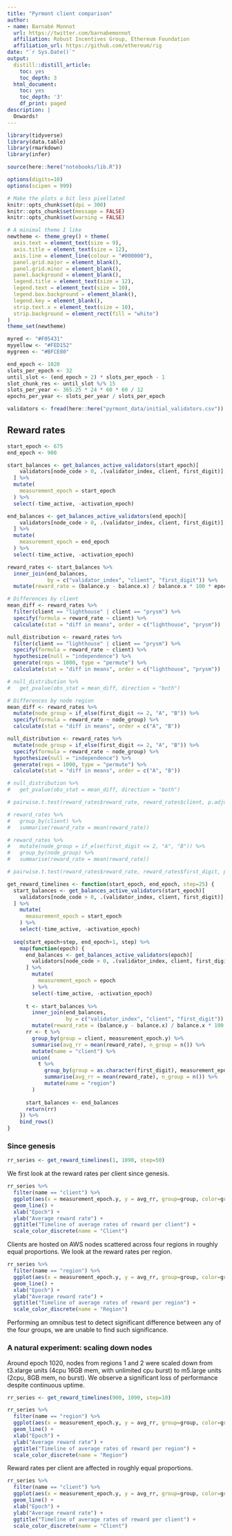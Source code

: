 ```yaml
---
title: "Pyrmont client comparison"
author:
- name: Barnabé Monnot
  url: https://twitter.com/barnabemonnot
  affiliation: Robust Incentives Group, Ethereum Foundation
  affiliation_url: https://github.com/ethereum/rig
date: "`r Sys.Date()`"
output:
  distill::distill_article:
    toc: yes
    toc_depth: 3
  html_document:
    toc: yes
    toc_depth: '3'
    df_print: paged
description: |
  Onwards!
---
```


```r
library(tidyverse)
library(data.table)
library(rmarkdown)
library(infer)

source(here::here("notebooks/lib.R"))

options(digits=10)
options(scipen = 999) 

# Make the plots a bit less pixellated
knitr::opts_chunk$set(dpi = 300)
knitr::opts_chunk$set(message = FALSE)
knitr::opts_chunk$set(warning = FALSE)

# A minimal theme I like
newtheme <- theme_grey() + theme(
  axis.text = element_text(size = 9),
  axis.title = element_text(size = 12),
  axis.line = element_line(colour = "#000000"),
  panel.grid.major = element_blank(),
  panel.grid.minor = element_blank(),
  panel.background = element_blank(),
  legend.title = element_text(size = 12),
  legend.text = element_text(size = 10),
  legend.box.background = element_blank(),
  legend.key = element_blank(),
  strip.text.x = element_text(size = 10),
  strip.background = element_rect(fill = "white")
)
theme_set(newtheme)

myred <- "#F05431"
myyellow <- "#FED152"
mygreen <- "#BFCE80"

end_epoch <- 1020
slots_per_epoch <- 32
until_slot <- (end_epoch + 2) * slots_per_epoch - 1
slot_chunk_res <- until_slot %/% 15
slots_per_year <- 365.25 * 24 * 60 * 60 / 12
epochs_per_year <- slots_per_year / slots_per_epoch
```

```r
validators <- fread(here::here("pyrmont_data/initial_validators.csv"))
```

## Reward rates

```r
start_epoch <- 675
end_epoch <- 900

start_balances <- get_balances_active_validators(start_epoch)[
    validators[node_code > 0, .(validator_index, client, first_digit)], on="validator_index"
  ] %>%
  mutate(
    measurement_epoch = start_epoch
  ) %>%
  select(-time_active, -activation_epoch)

end_balances <- get_balances_active_validators(end_epoch)[
    validators[node_code > 0, .(validator_index, client, first_digit)], on="validator_index"
  ] %>%
  mutate(
    measurement_epoch = end_epoch
  ) %>%
  select(-time_active, -activation_epoch)

reward_rates <- start_balances %>%
  inner_join(end_balances,
             by = c("validator_index", "client", "first_digit")) %>%
  mutate(reward_rate = (balance.y - balance.x) / balance.x * 100 * epochs_per_year / (measurement_epoch.y - measurement_epoch.x))
```

```r
# Differences by client
mean_diff <- reward_rates %>% 
  filter(client == "lighthouse" | client == "prysm") %>%
  specify(formula = reward_rate ~ client) %>% 
  calculate(stat = "diff in means", order = c("lighthouse", "prysm"))

null_distribution <- reward_rates %>% 
  filter(client == "lighthouse" | client == "prysm") %>%
  specify(formula = reward_rate ~ client) %>% 
  hypothesize(null = "independence") %>% 
  generate(reps = 1000, type = "permute") %>% 
  calculate(stat = "diff in means", order = c("lighthouse", "prysm"))

# null_distribution %>% 
#   get_pvalue(obs_stat = mean_diff, direction = "both")
```

```r
# Differences by node region
mean_diff <- reward_rates %>%
  mutate(node_group = if_else(first_digit <= 2, "A", "B")) %>%
  specify(formula = reward_rate ~ node_group) %>% 
  calculate(stat = "diff in means", order = c("A", "B"))

null_distribution <- reward_rates %>%
  mutate(node_group = if_else(first_digit <= 2, "A", "B")) %>%
  specify(formula = reward_rate ~ node_group) %>% 
  hypothesize(null = "independence") %>% 
  generate(reps = 1000, type = "permute") %>% 
  calculate(stat = "diff in means", order = c("A", "B"))

# null_distribution %>% 
#   get_pvalue(obs_stat = mean_diff, direction = "both")
```

```r
# pairwise.t.test(reward_rates$reward_rate, reward_rates$client, p.adjust.method = "none")
```

```r
# reward_rates %>%
#   group_by(client) %>%
#   summarise(reward_rate = mean(reward_rate))
```

```r
# reward_rates %>%
#   mutate(node_group = if_else(first_digit <= 2, "A", "B")) %>%
#   group_by(node_group) %>%
#   summarise(reward_rate = mean(reward_rate))
```

```r
# pairwise.t.test(reward_rates$reward_rate, reward_rates$first_digit, p.adjust.method = "none")
```

```r
get_reward_timelines <- function(start_epoch, end_epoch, step=25) {
  start_balances <- get_balances_active_validators(start_epoch)[
    validators[node_code > 0, .(validator_index, client, first_digit)], on="validator_index"
  ] %>%
    mutate(
      measurement_epoch = start_epoch
    ) %>%
    select(-time_active, -activation_epoch)
  
  seq(start_epoch+step, end_epoch+1, step) %>%
    map(function(epoch) {
      end_balances <- get_balances_active_validators(epoch)[
        validators[node_code > 0, .(validator_index, client, first_digit)], on="validator_index"
      ] %>%
        mutate(
          measurement_epoch = epoch
        ) %>%
        select(-time_active, -activation_epoch)
      
      t <- start_balances %>%
        inner_join(end_balances,
                   by = c("validator_index", "client", "first_digit")) %>%
        mutate(reward_rate = (balance.y - balance.x) / balance.x * 100 * epochs_per_year / (measurement_epoch.y - measurement_epoch.x))
      rr <- t %>%
        group_by(group = client, measurement_epoch.y) %>%
        summarise(avg_rr = mean(reward_rate), n_group = n()) %>%
        mutate(name = "client") %>%
        union(
          t %>%
            group_by(group = as.character(first_digit), measurement_epoch.y) %>%
            summarise(avg_rr = mean(reward_rate), n_group = n()) %>%
            mutate(name = "region")
        )
      
      start_balances <- end_balances
      return(rr)
    }) %>%
    bind_rows()
}
```

### Since genesis

```r
rr_series <- get_reward_timelines(1, 1090, step=50)
```

We first look at the reward rates per client since genesis.

```r
rr_series %>%
  filter(name == "client") %>%
  ggplot(aes(x = measurement_epoch.y, y = avg_rr, group=group, color=group)) +
  geom_line() +
  xlab("Epoch") +
  ylab("Average reward rate") +
  ggtitle("Timeline of average rates of reward per client") +
  scale_color_discrete(name = "Client")
```

Clients are hosted on AWS nodes scattered across four regions in roughly equal proportions. We look at the reward rates per region.

```r
rr_series %>%
  filter(name == "region") %>%
  ggplot(aes(x = measurement_epoch.y, y = avg_rr, group=group, color=group)) +
  geom_line() +
  xlab("Epoch") +
  ylab("Average reward rate") +
  ggtitle("Timeline of average rates of reward per region") +
  scale_color_discrete(name = "Region")
```

Performing an omnibus test to detect significant difference between any of the four groups, we are unable to find such significance.

### A natural experiment: scaling down nodes

Around epoch 1020, nodes from regions 1 and 2 were scaled down from t3.xlarge units (4cpu 16GB mem, with unlimited cpu burst) to m5.large units (2cpu, 8GB mem, no burst). We observe a significant loss of performance despite continuous uptime.

```r
rr_series <- get_reward_timelines(900, 1090, step=10)
```

```r
rr_series %>%
  filter(name == "region") %>%
  ggplot(aes(x = measurement_epoch.y, y = avg_rr, group=group, color=group)) +
  geom_line() +
  xlab("Epoch") +
  ylab("Average reward rate") +
  ggtitle("Timeline of average rates of reward per region") +
  scale_color_discrete(name = "Region")
```

Reward rates per client are affected in roughly equal proportions.

```r
rr_series %>%
  filter(name == "client") %>%
  ggplot(aes(x = measurement_epoch.y, y = avg_rr, group=group, color=group)) +
  geom_line() +
  xlab("Epoch") +
  ylab("Average reward rate") +
  ggtitle("Timeline of average rates of reward per client") +
  scale_color_discrete(name = "Client")
```

